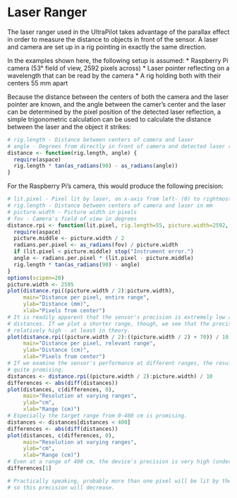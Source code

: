 Laser Ranger
========================================================

The laser ranger used in the UltraPilot takes advantage of the parallax effect
in order to measure the distance to objects in front of the sensor. A laser and
camera are set up in a rig pointing in exactly the same direction.

In the examples shown here, the following setup is assumed:
* Raspberry Pi camera (53° field of view, 2592 pixels across)
* Laser pointer reflecting on a wavelength that can be read by the camera
* A rig holding both with their centers 55 mm apart

Because the distance between the centers of both the camera and the laser
pointer are known, and the angle between the camer's center and the laser can be
determined by the pixel position of the detected laser reflection, a simple
trigonometric calculation can be used to calculate the distance between the
laser and the object it strikes:

```r
# rig.length - Distance between centers of camera and laser
# angle - Degrees from directly in front of camera and detected laser reflection
distance <- function(rig.length, angle) {
  require(aspace)
  rig.length * tan(as_radians(90) - as_radians(angle))
}
```

For the Raspberry Pi's camera, this would produce the following precision:

```r
# lit.pixel - Pixel lit by laser, on x-axis from left- (0) to rightmost
# rig.length - Distance between centers of camera and laser in mm
# picture.width - Picture width in pixels
# fov - Camera's field of view in degrees
distance.rpi <- function(lit.pixel, rig.length=55, picture.width=2592, fov=53) {
  require(aspace)
  picture.middle <- picture.width / 2
  radians.per.pixel <- as_radians(fov) / picture.width
  if (lit.pixel < picture.middle) stop("Instrument error.")
  angle <- radians.per.pixel * (lit.pixel - picture.middle)
  rig.length * tan(as_radians(90) - angle)
}
options(scipen=20)
picture.width <- 2595
plot(distance.rpi((picture.width / 2):picture.width),
     main="Distance per pixel, entire range",
     ylab="Distance (mm)",
     xlab="Pixels from center")
# It is readily apparent that the sensor's precision is extremely low at high
# distances. If we plot a shorter range, though, we see that the precision is
# relatively high - at least in theory.
plot(distance.rpi((picture.width / 2):((picture.width / 2) + 70)) / 10,
     main="Distance per pixel, relevant range",
     ylab="Distance (cm)",
     xlab="Pixels from center")
# If we examine the sensor's performance at different ranges, the results are
# quite promising.
distances <- distance.rpi((picture.width / 2):picture.width) / 10
differences <- abs(diff(distances))
plot(distances, c(differences, 0),
     main="Resolution at varying ranges",
     ylab="cm",
     xlab="Range (cm)")
# Especially the target range from 0-400 cm is promising.
distances <- distances[distances < 400]
differences <- abs(diff(distances))
plot(distances, c(differences, 0),
     main="Resolution at varying ranges",
     ylab="cm",
     xlab="Range (cm)")
# Even at a range of 400 cm, the device's precision is very high (under 10cm):
differences[1]

# Practically speaking, probably more than one pixel will be lit by the laser,
# so this precision will decrease.
```
